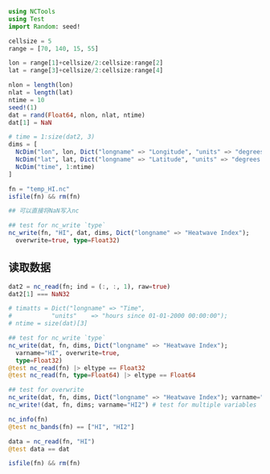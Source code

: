 ```julia
using NCTools
using Test
import Random: seed!
```

```julia
cellsize = 5
range = [70, 140, 15, 55]

lon = range[1]+cellsize/2:cellsize:range[2]
lat = range[3]+cellsize/2:cellsize:range[4]

nlon = length(lon)
nlat = length(lat)
ntime = 10
seed!(1)
dat = rand(Float64, nlon, nlat, ntime)
dat[1] = NaN

# time = 1:size(dat2, 3)
dims = [
  NcDim("lon", lon, Dict("longname" => "Longitude", "units" => "degrees east"))
  NcDim("lat", lat, Dict("longname" => "Latitude", "units" => "degrees north"))
  NcDim("time", 1:ntime)
]
```

```julia
fn = "temp_HI.nc"
isfile(fn) && rm(fn)

## 可以直接将NaN写入nc

## test for nc_write `type`
nc_write(fn, "HI", dat, dims, Dict("longname" => "Heatwave Index");
  overwrite=true, type=Float32)
```

## 读取数据

```julia
dat2 = nc_read(fn; ind = (:, :, 1), raw=true)
dat2[1] === NaN32
```


```julia
# timatts = Dict("longname" => "Time",
#           "units"    => "hours since 01-01-2000 00:00:00");
# ntime = size(dat)[3]

## test for nc_write `type`
nc_write(dat, fn, dims, Dict("longname" => "Heatwave Index");
  varname="HI", overwrite=true,
  type=Float32)
@test nc_read(fn) |> eltype == Float32
@test nc_read(fn, type=Float64) |> eltype == Float64

## test for overwrite
nc_write(dat, fn, dims, Dict("longname" => "Heatwave Index"); varname="HI", overwrite=true)
nc_write!(dat, fn, dims; varname="HI2") # test for multiple variables

nc_info(fn)
@test nc_bands(fn) == ["HI", "HI2"]

data = nc_read(fn, "HI")
@test data == dat

isfile(fn) && rm(fn)
```
